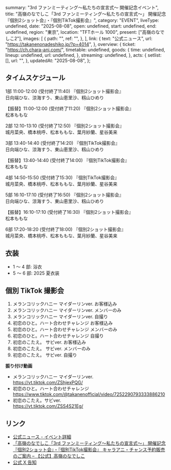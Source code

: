   summary: "3rd ファンミーティング〜私たちの宣言式〜 開催記念イベント",
  title:
    "高嶺のなでしこ「3rd ファンミーティング〜私たちの宣言式〜」 開催記念 『個別2ショット会』・『個別TikTok撮影会』",
  category: "EVENT",
  liveType: undefined,
  date: "2025-08-08",
  open: undefined,
  start: undefined,
  end: undefined,
  region: "東京",
  location: "TFTホール 1000",
  present: ["高嶺のなでしこ2"],
  images: [
    {
      path: "",
      ref: "",
    },
  ],
  link: {
    text: "公式ニュース",
    url: "https://takanenonadeshiko.jp/?p=4014",
  },
  overview: {
    ticket: "https://ch.chara-ani.com/",
    timetable: undefined,
    goods: {
      time: undefined,
      lineup: undefined,
      url: undefined,
    },
    streaming: undefined,
  },
  acts: {
    setlist: [],
    url: "",
  },
  updatedAt: "2025-08-08",
};

## タイムスケジュール

1部 11:00-12:00 (受付終了11:40) 『個別2ショット撮影会』<br/>
日向端ひな、涼海すう、東山恵里沙、籾山ひめり

【振替】11:00-12:00 (受付終了11:20) 『個別2ショット撮影会』<br/>
松本ももな

2部 12:10-13:10 (受付終了12:50) 『個別2ショット撮影会』<br/>
城月菜央、橋本桃呼、松本ももな、葉月紗蘭、星谷美来

3部 13:40-14:40 (受付終了14:20) 『個別TikTok撮影会』<br/>
日向端ひな、涼海すう、東山恵里沙、籾山ひめり

【振替】13:40-14:40 (受付終了14:00) 『個別TikTok撮影会』<br/>
松本ももな

4部 14:50-15:50 (受付終了15:30) 『個別TikTok撮影会』<br/>
城月菜央、橋本桃呼、松本ももな、葉月紗蘭、星谷美来

5部 16:10-17:10 (受付終了16:50) 『個別2ショット撮影会』<br/>
日向端ひな、涼海すう、東山恵里沙、籾山ひめり

【振替】16:10-17:10 (受付終了16:30) 『個別2ショット撮影会』<br/>
松本ももな

6部 17:20-18:20 (受付終了18:00) 『個別2ショット撮影会』<br/>
城月菜央、橋本桃呼、松本ももな、葉月紗蘭、星谷美来

## 衣装

- 1 〜 4 部: 浴衣
- 5 〜 6 部: 2025 夏衣装

## 個別 TikTok 撮影会

1. メランコリックハニー マイダーリンver. お客様込み
1. メランコリックハニー マイダーリンver. メンバーのみ
1. メランコリックハニー マイダーリンver. 自撮り
1. 初恋のひと。ハート合わせチャレンジ お客様込み
1. 初恋のひと。ハート合わせチャレンジ メンバーのみ
1. 初恋のひと。ハート合わせチャレンジ 自撮り
1. 初恋のこたえ。 サビver. お客様込み
1. 初恋のこたえ。 サビver. メンバーのみ
1. 初恋のこたえ。 サビver. 自撮り

**振り付け動画**

- メランコリックハニー マイダーリンver.<br/>
  https://vt.tiktok.com/ZShjexPQG/
- 初恋のひと。ハート合わせチャレンジ<br/>
  https://www.tiktok.com/@takanenofficial/video/7252290793333886210
- 初恋のこたえ。サビver.<br/>
  https://vt.tiktok.com/ZSS4S21Eg/

## リンク

- [公式ニュース - イベント詳細](https://takanenonadeshiko.jp/?p=4116)
- [「高嶺のなでしこ「3rd ファンミーティング〜私たちの宣言式〜」 開催記念 『個別2ショット会』・『個別TikTok撮影会』 キャラアニ・チャンス予約販売のご案内 – 【公式】高嶺のなでしこ](https://takanenonadeshiko.jp/?p=4014)
- [公式 X 告知](https://x.com/takanenofficial/status/1944678308719046765)
